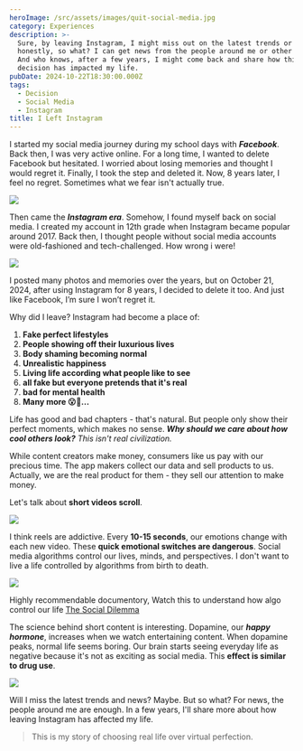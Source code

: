 ```yaml
---
heroImage: /src/assets/images/quit-social-media.jpg
category: Experiences
description: >-
  Sure, by leaving Instagram, I might miss out on the latest trends or news. But
  honestly, so what? I can get news from the people around me or other sources.
  And who knows, after a few years, I might come back and share how this
  decision has impacted my life.
pubDate: 2024-10-22T18:30:00.000Z
tags:
  - Decision
  - Social Media
  - Instagram
title: I Left Instagram
---
```


I started my social media journey during my school days with **_Facebook_**. Back then, I was very active online. For a long time, I wanted to delete Facebook but hesitated. I worried about losing memories and thought I would regret it. Finally, I took the step and deleted it. Now, 8 years later, I feel no regret. Sometimes what we fear isn't actually true.

![](../../assets/images/meme/facebook-jail.jpg)

Then came the **_Instagram era_**. Somehow, I found myself back on social media. I created my account in 12th grade when Instagram became popular around 2017. Back then, I thought people without social media accounts were old-fashioned and tech-challenged. How wrong i were!

![](../../assets/images/more/instagram-example.webp)

I posted many photos and memories over the years, but on October 21, 2024, after using Instagram for 8 years, I decided to delete it too. And just like Facebook, I’m sure I won’t regret it.

Why did I leave? Instagram had become a place of:

1. **Fake perfect lifestyles**
2. **People showing off their luxurious lives**
3. **Body shaming becoming normal**
4. **Unrealistic happiness**
5. **Living life according what people like to see**
6. **all fake but everyone pretends that it's real**
7. **bad for mental health**
8. **Many more 😮💨...**

Life has good and bad chapters - that's natural. But people only show their perfect moments, which makes no sense. **_Why should we care about how cool others look?_** _This isn't real civilization._

While content creators make money, consumers like us pay with our precious time. The app makers collect our data and sell products to us. Actually, we are the real product for them - they sell our attention to make money.

Let's talk about **short videos scroll**.

![](../../assets/images/meme/scrolling.gif)

I think reels are addictive. Every **10-15 seconds**, our emotions change with each new video. These **quick emotional switches are dangerous**. Social media algorithms control our lives, minds, and perspectives. I don't want to live a life controlled by algorithms from birth to death.

![](../../assets/images/infomation/mermaid-diagram-2024-10-24-000146.png)

Highly recommendable documentory, Watch this to understand how algo control our life [The Social Dilemma](https://www.google.com/search?gs_ssp=eJzj4tVP1zc0zDJPt0hKskwxYPTiK85PzkzMUUjJzEnNzU0EAJHCCd0&q=social+dilemma&oq=social+delim&gs_lcrp=EgZjaHJvbWUqDAgBEC4YChixAxiABDIGCAAQRRg5MgwIARAuGAoYsQMYgAQyCQgCEAAYChiABDIJCAMQABgKGIAEMgkIBBAAGAoYgAQyCQgFEAAYChiABDIJCAYQABgKGIAEMgkIBxAAGAoYgAQyCQgIEAAYChiABNIBCDc2MzRqMGo0qAIAsAIA&sourceid=chrome&ie=UTF-8)

The science behind short content is interesting. Dopamine, our **_happy hormone_**, increases when we watch entertaining content. When dopamine peaks, normal life seems boring. Our brain starts seeing everyday life as negative because it's not as exciting as social media. This **effect is similar to drug use**.

![](../../assets/images/infomation/mermaid-diagram-2024-10-24-000105.png)

Will I miss the latest trends and news? Maybe. But so what? For news, the people around me are enough. In a few years, I'll share more about how leaving Instagram has affected my life.

> This is my story of choosing real life over virtual perfection.
